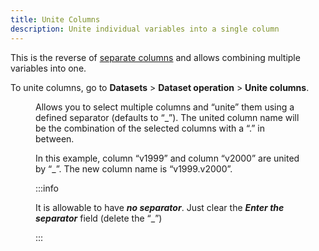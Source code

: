 ```yaml
---
title: Unite Columns
description: Unite individual variables into a single column
---
```


This is the reverse of [separate columns](separate) and allows combining multiple variables into one.

To unite columns, go to **Datasets** > **Dataset operation** > **Unite columns**.


<Figure
  src={{ desktop: unite, lite: uniteLite }}
  caption="Unite columns"
  width={{ desktop: 350, lite: 650 }}
/>

Allows you to select multiple columns and “unite” them using a defined separator (defaults to “\_”). The united column name will be the combination of the selected columns with a “.” in between.

In this example, column “v1999” and column “v2000” are united by “\_”. The new column name is “v1999.v2000”.

:::info

It is allowable to have **_no separator_**. Just clear the **_Enter the separator_** field (delete the “\_”)

:::
